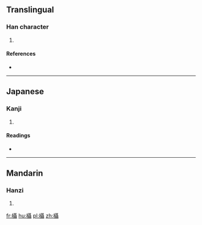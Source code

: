 ==Translingual==

===Han character===
{{Han char|rn=75|rad=木|as=18|sn=22|four=|canj=DSJJ}}

# {{defn|Han|sort=木18}}

====References====
* {{Han ref|kx=0563.140|dkj=15921|dj=0951.270|hdz=21323.010|uh=6B07|ud=27399}}

----

==Japanese==

===Kanji===
{{ja-kanji|grade=|rs=木18}}

# {{defn|lang=ja|sort=木18}}

====Readings====
* {{ja-readings|on=[[しょう]] (shō)|kun=[[このはがうらがえる]] (konohagauragaeru)}}

----

==Mandarin==

===Hanzi===
{{cmn-hanzi|sim=𪳍|pin=[[shè]] ([[she4]])|wg=she<sup>4</sup>}}

# {{defn|lang=cmn|sort=木18}}

[[fr:欇]]
[[hu:欇]]
[[pl:欇]]
[[zh:欇]]